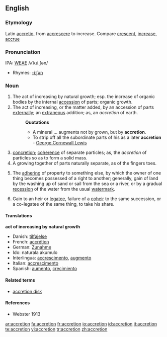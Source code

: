 ==English==

===Etymology===
Latin [[accretio]], from [[accrescere]] to increase. Compare [[crescent]], [[increase]], [[accrue]]

===Pronunciation===
IPA: [[WEAE]] /ʌˈkɹi.ʃən/
*Rhymes: [[Rhymes:English:-iːʃən|-iːʃən]]

===Noun===
{{en-noun}}

# The act of increasing by natural growth; esp. the increase of organic bodies by the internal [[accession]] of parts; organic growth.
# The act of increasing, or the matter added, by an accession of parts [[externally]]; an [[extraneous]] addition; as, an ''accretion'' of earth.
#:'''Quotations'''
#:*A mineral ... augments not by grown, but by '''accretion'''.
#:*To strip off all the subordinate parts of his as a later '''accretion''' - [[w:George Cornewall Lewis|George Cornewall Lewis]]
# [[concretion]]; [[coherence]] of separate particles; as, the ''accretion'' of particles so as to form a solid mass.
# A growing together of parts naturally separate, as of the fingers toes.
# {{law}} The [[adhering]] of property to something else, by which the owner of one thing becomes possessed of a right to another; generally, gain of land by the washing up of sand or sail from the sea or a river, or by a gradual [[recession]] of the water from the usual [[watermark]].
# {{law}} Gain to an heir or [[legatee]], failure of a [[coheir]] to the same succession, or a co-legatee of the same thing, to take his share.

====Translations====
'''act of increasing by natural growth'''
*Danish: [[tilføjelse]] {{c}}
*French: [[accrétion]]
*German: [[Zunahme]]
*Ido: naturala akumulo
*Interlingua: [[accrescimento]], [[augmento]]
*Italian: [[accrescimento]]
*Spanish: [[aumento]], [[crecimiento]]

====Related terms====
* [[accretion disk]]

====References====
*Webster 1913

[[ar:accretion]]
[[fa:accretion]]
[[fr:accretion]]
[[io:accretion]]
[[id:accretion]]
[[it:accretion]]
[[te:accretion]]
[[vi:accretion]]
[[tr:accretion]]
[[zh:accretion]]